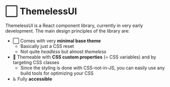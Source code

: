 
<Meta title="Introduction" />

# ⬜️ ThemelessUI

ThemelessUI is a React component library, currently in very early development. The main design principles of the library are:

- ⬜️ Comes with very **minimal base theme**
  - Basically just a CSS reset
  - Not quite _headless_ but almost _themeless_
- 🎨 Themeable with **CSS custom properties** (= CSS variables) and by targeting CSS classes
  - Since the styling is done with CSS-not-in-JS, you can easily use any build tools for optimizing your CSS
- ♿️ Fully **accessible**
